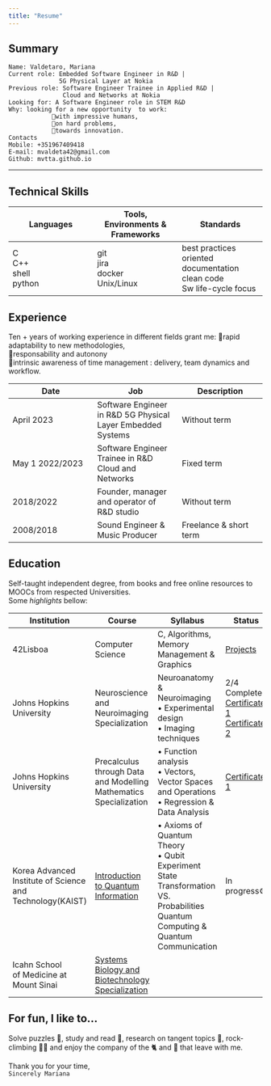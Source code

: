 ```yaml
---
title: "Resume"
---
```


## Summary 
```
Name: Valdetaro, Mariana
Current role: Embedded Software Engineer in R&D | 
		      5G Physical Layer at Nokia 
Previous role: Software Engineer Trainee in Applied R&D |
			   Cloud and Networks at Nokia
Looking for: A Software Engineer role in STEM R&D
Why: looking for a new opportunity  to work:
			🔸with impressive humans, 
	 		🔸on hard problems,  
	 		🔸towards innovation.  
Contacts
Mobile: +351967409418
E-mail: mvaldeta42@gmail.com
Github: mvtta.github.io	
```
-----------------------------------------------------------------
## Technical Skills

|Languages|Tools, Environments & Frameworks|Standards|
|-|-|-|
|C <br>C++<br>shell<br>python|git<br>jira<br>docker<br>Unix/Linux|best practices oriented<br>documentation<br>clean code<br>Sw life-cycle focus |

## Experience

Ten + years of working experience in different fields grant me:
🔸rapid adaptability to new methodologies,  
🔸responsability and autonony  
🔸intrinsic awareness of time management :   delivery, team dynamics and workflow.  

|Date|Job|Description|
|-|-|-|
|April 2023| Software Engineer in R&D 5G Physical Layer Embedded Systems | Without term |
|May 1 2022/2023| Software Engineer Trainee in R&D Cloud and Networks | Fixed term |
|2018/2022|Founder, manager and operator of R&D studio | Without term |
|2008/2018|Sound Engineer & Music Producer | Freelance & short term |

## Education

Self-taught independent degree, from books and free online resources to MOOCs from respected Universities.  
 Some *highlights* bellow:

|Institution|Course|Syllabus|Status|
|-----------|------|-------|------|
|42Lisboa|Computer Science|C, Algorithms, Memory Management & Graphics| [Projects](https://github.com/mvtta/42Cursus/tree/main)|
|Johns Hopkins<br>University|Neuroscience and <br> Neuroimaging Specialization | Neuroanatomy & Neuroimaging <br> • Experimental design <br> • Imaging techniques | 2/4 Completed <br>[Certificate 1](https://coursera.org/share/6bd2b93e78b77ce07101d9de16de85fe)<br>[Certificate 2](https://coursera.org/share/70e18a2cafdca8b3a381d59d346ea25c)|
|Johns Hopkins University|Precalculus through Data and Modelling <br> Mathematics Specialization |• Function analysis <br> • Vectors, Vector Spaces and Operations <br> • Regression & Data Analysis <br>| [Certificate 1](https://coursera.org/share/d0971110f05e87781130c6342fd62b75)|
|Korea Advanced<br>Institute of Science<br> and Technology(KAIST)|[Introduction to Quantum Information](https://www.coursera.org/learn/introduction-to-quantum-information)   | • Axioms of Quantum Theory <br> • Qubit Experiment <br> State Transformation VS. Probabilities <br> Quantum Computing & Quantum Communication  | In progress⚙️ |
|Icahn School<br>of Medicine at Mount Sinai|[Systems Biology and Biotechnology Specialization](https://www.coursera.org/specializations/systems-biology)||

## For fun, I like to...

Solve puzzles 🧩, study and read 📖, research on tangent topics 🔬, rock-climbing 🧗‍♀️ and enjoy the company of the 🐈 and 🐶 that leave with me.

Thank you for your time,  
``` Sincerely Mariana  ```
